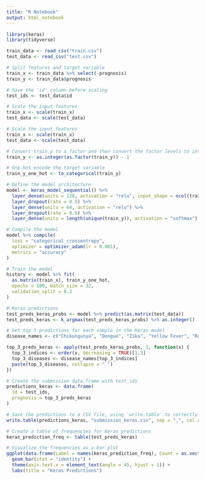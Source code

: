 ---
title: "R Notebook"
output: html_notebook
---

```{r}
library(keras)
library(tidyverse)

train_data <- read_csv("train.csv")
test_data <- read_csv("test.csv")

# Split features and target variable
train_x <- train_data %>% select(-prognosis)
train_y <- train_data$prognosis

# Save the 'id' column before scaling
test_ids <- test_data$id

# Scale the input features
train_x <- scale(train_x)
test_data <- scale(test_data)

# Scale the input features
train_x <- scale(train_x)
test_data <- scale(test_data)

# Convert train_y to a factor and then convert the factor levels to integers
train_y <- as.integer(as.factor(train_y)) - 1

# One-hot encode the target variable
train_y_one_hot <- to_categorical(train_y)

# Define the model architecture
model <- keras_model_sequential() %>%
  layer_dense(units = 128, activation = "relu", input_shape = ncol(train_x)) %>%
  layer_dropout(rate = 0.5) %>%
  layer_dense(units = 64, activation = "relu") %>%
  layer_dropout(rate = 0.5) %>%
  layer_dense(units = length(unique(train_y)), activation = "softmax")

# Compile the model
model %>% compile(
  loss = "categorical_crossentropy",
  optimizer = optimizer_adam(lr = 0.001),
  metrics = "accuracy"
)

# Train the model
history <- model %>% fit(
  as.matrix(train_x), train_y_one_hot,
  epochs = 100, batch_size = 32,
  validation_split = 0.2
)

# Keras predictions
test_preds_keras_probs <- model %>% predict(as.matrix(test_data))
test_preds_keras <- k_argmax(test_preds_keras_probs) %>% as.integer()

# Get top 3 predictions for each sample in the Keras model
disease_names <- c("Chikungunya", "Dengue", "Zika", "Yellow Fever", "Raft Valley Fever", "West Nile Fever", "Malaria", "Tungiasis", "Japanese Encephalitis", "Plague", "Lyme Disease")

top_3_preds_keras <- apply(test_preds_keras_probs, 1, function(x) {
  top_3_indices <- order(x, decreasing = TRUE)[1:3]
  top_3_diseases <- disease_names[top_3_indices]
  paste(top_3_diseases, collapse = " ")
})

# Create the submission data.frame with test_ids
predictions_keras <- data.frame(
  id = test_ids,
  prognosis = top_3_preds_keras
)

# Save the predictions to a CSV file, using 'write.table' to correctly format the output
write.table(predictions_keras, "submission_keras.csv", sep = ",", col.names = TRUE, row.names = FALSE, quote = FALSE)

# Create a table of frequencies for Keras predictions
keras_prediction_freq <- table(test_preds_keras)

# Visualize the frequencies as a bar plot
ggplot(data.frame(Label = names(keras_prediction_freq), Count = as.vector(keras_prediction_freq)), aes(x = Label, y = Count)) +
  geom_bar(stat = "identity") +
  theme(axis.text.x = element_text(angle = 45, hjust = 1)) +
  labs(title = "Keras Predictions")


```


